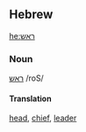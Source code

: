 ==Hebrew==
[[he:ראש]]
===Noun===
[[:he:ראש|ראש]] /roS/

====Translation====
[[head]], [[chief]], [[leader]]